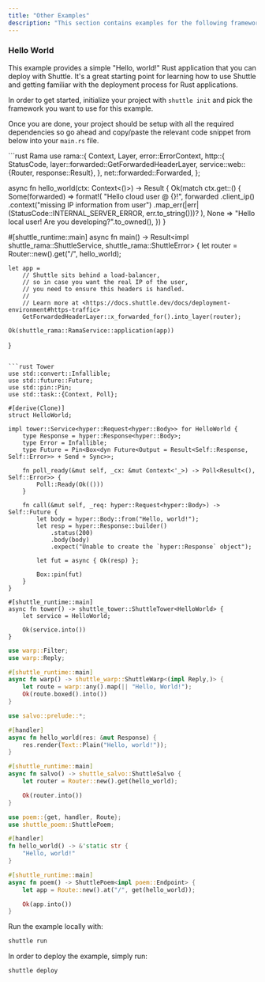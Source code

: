 ```yaml
---
title: "Other Examples"
description: "This section contains examples for the following frameworks: Rama, Tower, Warp, Salvo, and Poem."
---
```


### Hello World

This example provides a simple "Hello, world!" Rust application that you can deploy with Shuttle. It's a great starting point for learning how to use Shuttle and getting familiar with the deployment process for Rust applications.

In order to get started, initialize your project with `shuttle init` and pick the framework you want to use for this example.

Once you are done, your project should be setup with all the required dependencies so go ahead and copy/paste the relevant code snippet from below into your `main.rs` file.

<CodeGroup>
```rust Rama
use rama::{
    Context, Layer,
    error::ErrorContext,
    http::{
        StatusCode,
        layer::forwarded::GetForwardedHeaderLayer,
        service::web::{Router, response::Result},
    },
    net::forwarded::Forwarded,
};

async fn hello_world(ctx: Context<()>) -> Result<String> {
    Ok(match ctx.get::<Forwarded>() {
        Some(forwarded) => format!(
            "Hello cloud user @ {}!",
            forwarded
                .client_ip()
                .context("missing IP information from user")
                .map_err(|err| (StatusCode::INTERNAL_SERVER_ERROR, err.to_string()))?
        ),
        None => "Hello local user! Are you developing?".to_owned(),
    })
}

#[shuttle_runtime::main]
async fn main() -> Result<impl shuttle_rama::ShuttleService, shuttle_rama::ShuttleError> {
    let router = Router::new().get("/", hello_world);

    let app =
        // Shuttle sits behind a load-balancer,
        // so in case you want the real IP of the user,
        // you need to ensure this headers is handled.
        //
        // Learn more at <https://docs.shuttle.dev/docs/deployment-environment#https-traffic>
        GetForwardedHeaderLayer::x_forwarded_for().into_layer(router);

    Ok(shuttle_rama::RamaService::application(app))
}
```

```rust Tower
use std::convert::Infallible;
use std::future::Future;
use std::pin::Pin;
use std::task::{Context, Poll};

#[derive(Clone)]
struct HelloWorld;

impl tower::Service<hyper::Request<hyper::Body>> for HelloWorld {
    type Response = hyper::Response<hyper::Body>;
    type Error = Infallible;
    type Future = Pin<Box<dyn Future<Output = Result<Self::Response, Self::Error>> + Send + Sync>>;

    fn poll_ready(&mut self, _cx: &mut Context<'_>) -> Poll<Result<(), Self::Error>> {
        Poll::Ready(Ok(()))
    }

    fn call(&mut self, _req: hyper::Request<hyper::Body>) -> Self::Future {
        let body = hyper::Body::from("Hello, world!");
        let resp = hyper::Response::builder()
            .status(200)
            .body(body)
            .expect("Unable to create the `hyper::Response` object");

        let fut = async { Ok(resp) };

        Box::pin(fut)
    }
}

#[shuttle_runtime::main]
async fn tower() -> shuttle_tower::ShuttleTower<HelloWorld> {
    let service = HelloWorld;

    Ok(service.into())
}
```

```rust Warp
use warp::Filter;
use warp::Reply;

#[shuttle_runtime::main]
async fn warp() -> shuttle_warp::ShuttleWarp<(impl Reply,)> {
    let route = warp::any().map(|| "Hello, World!");
    Ok(route.boxed().into())
}
```

```rust Salvo
use salvo::prelude::*;

#[handler]
async fn hello_world(res: &mut Response) {
    res.render(Text::Plain("Hello, world!"));
}

#[shuttle_runtime::main]
async fn salvo() -> shuttle_salvo::ShuttleSalvo {
    let router = Router::new().get(hello_world);

    Ok(router.into())
}
```

```rust Poem
use poem::{get, handler, Route};
use shuttle_poem::ShuttlePoem;

#[handler]
fn hello_world() -> &'static str {
    "Hello, world!"
}

#[shuttle_runtime::main]
async fn poem() -> ShuttlePoem<impl poem::Endpoint> {
    let app = Route::new().at("/", get(hello_world));

    Ok(app.into())
}
```

</CodeGroup>

Run the example locally with:

```bash
shuttle run
```

In order to deploy the example, simply run:

```bash
shuttle deploy
```
